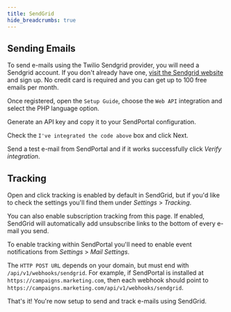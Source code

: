 ```yaml
---
title: SendGrid
hide_breadcrumbs: true
---
```



## Sending Emails

To send e-mails using the Twilio Sendgrid provider, you will need a Sendgrid account. If you don't already have one, [visit the Sendgrid website](https://sendgrid.com/) and sign up. No credit card is required and you can get up to 100 free emails per month.

Once registered, open the `Setup Guide`, choose the `Web API` integration and select the PHP language option.


Generate an API key and copy it to your SendPortal configuration.


Check the `I've integrated the code above` box and click Next.

Send a test e-mail from SendPortal and if it works successfully click _Verify integration_.

## Tracking


Open and click tracking is enabled by default in SendGrid, but if you'd like to check the settings you'll find them under _Settings_ > _Tracking_.


You can also enable subscription tracking from this page. If enabled, SendGrid will automatically add unsubscribe links to the bottom of every e-mail you send.


To enable tracking within SendPortal you'll need to enable event notifications from _Settings_ > _Mail Settings_.

The `HTTP POST URL` depends on your domain, but must end with `/api/v1/webhooks/sendgrid`. For example, if SendPortal is installed at `https://campaigns.marketing.com`, then each webhook should point to `https://campaigns.marketing.com/api/v1/webhooks/sendgrid`.

That's it! You're now setup to send and track e-mails using SendGrid.